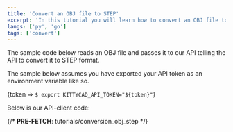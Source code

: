 ```yaml
---
title: 'Convert an OBJ file to STEP'
excerpt: 'In this tutorial you will learn how to convert an OBJ file to STEP with our Python or Go API clients.'
langs: ['py', 'go']
tags: ['convert']
---
```


The sample code below reads an OBJ file and passes it to our API telling the API
to convert it to STEP format.

The sample below assumes you have exported your API token as an environment
variable like so.

<Token>{token => `$ export KITTYCAD_API_TOKEN="${token}"`}</Token>

Below is our API-client code:

{/* __PRE-FETCH__: tutorials/conversion_obj_step */}

<SamplePreview path="tutorials/conversion_obj_step" />
